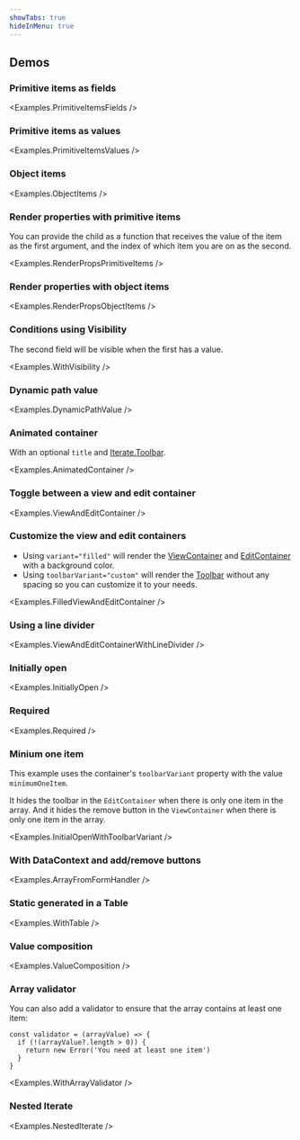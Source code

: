 ```yaml
---
showTabs: true
hideInMenu: true
---
```



## Demos

### Primitive items as fields

<Examples.PrimitiveItemsFields />

### Primitive items as values

<Examples.PrimitiveItemsValues />

### Object items

<Examples.ObjectItems />

### Render properties with primitive items

You can provide the child as a function that receives the value of the item as the first argument, and the index of which item you are on as the second.

<Examples.RenderPropsPrimitiveItems />

### Render properties with object items

<Examples.RenderPropsObjectItems />

### Conditions using Visibility

The second field will be visible when the first has a value.

<Examples.WithVisibility />

### Dynamic path value

<Examples.DynamicPathValue />

### Animated container

With an optional `title` and [Iterate.Toolbar](/uilib/extensions/forms/Iterate/Toolbar/).

<Examples.AnimatedContainer />

### Toggle between a view and edit container

<Examples.ViewAndEditContainer />

### Customize the view and edit containers

- Using `variant="filled"` will render the [ViewContainer](/uilib/extensions/forms/Iterate/ViewContainer) and [EditContainer](/uilib/extensions/forms/Iterate/EditContainer) with a background color.
- Using `toolbarVariant="custom"` will render the [Toolbar](/uilib/extensions/forms/Iterate/Toolbar/) without any spacing so you can customize it to your needs.

<Examples.FilledViewAndEditContainer />

### Using a line divider

<Examples.ViewAndEditContainerWithLineDivider />

### Initially open

<Examples.InitiallyOpen />

### Required

<Examples.Required />

### Minium one item

This example uses the container's `toolbarVariant` property with the value `minimumOneItem`.

It hides the toolbar in the `EditContainer` when there is only one item in the array. And it hides the remove button in the `ViewContainer` when there is only one item in the array.

<Examples.InitialOpenWithToolbarVariant />

### With DataContext and add/remove buttons

<Examples.ArrayFromFormHandler />

### Static generated in a Table

<Examples.WithTable />

### Value composition

<Examples.ValueComposition />

### Array validator

You can also add a validator to ensure that the array contains at least one item:

```tsx
const validator = (arrayValue) => {
  if (!(arrayValue?.length > 0)) {
    return new Error('You need at least one item')
  }
}
```

<Examples.WithArrayValidator />

### Nested Iterate

<Examples.NestedIterate />
